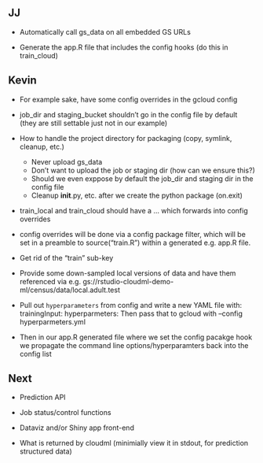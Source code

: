 
## JJ


- Automatically call gs_data on all embedded GS URLs

- Generate the app.R file that includes the config hooks (do this in train_cloud)


## Kevin

- For example sake, have some config overrides in the gcloud config

- job_dir and staging_bucket shouldn't go in the config file by default (they are 
  still settable just not in our example)

- How to handle the project directory for packaging (copy, symlink, cleanup, etc.)
    - Never upload gs_data
    - Don't want to upload the job or staging dir (how can we ensure this?)
    - Should we even exppose by default the job_dir and staging dir in the config file
    - Cleanup __init__.py, etc. after we create the python package (on.exit)
    
- train_local and train_cloud should have a ... which forwards into config overrides

- config overrides will be done via a config package filter, which will be set
  in a preamble to source("train.R") within a generated e.g. app.R file.
  
- Get rid of the "train" sub-key

- Provide some down-sampled local versions of data and have them referenced via e.g.
  gs://rstudio-cloudml-demo-ml/census/data/local.adult.test
  
- Pull out `hyperparameters` from config and write a new YAML file with:
    trainingInput:
       hyperparmeters:
  Then pass that to gcloud with --config hyperparmeters.yml
  
- Then in our app.R generated file where we set the config pacakge hook we 
  propagate the command line options/hyperparamters back into the config list
  

## Next

- Prediction API

- Job status/control functions

- Dataviz and/or Shiny app front-end

- What is returned by cloudml (minimially view it in stdout, for prediction structured data)




       
       

